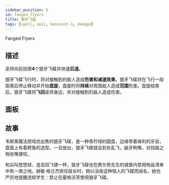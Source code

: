 ```yaml
---
sidebar_position: 5
id: fanged_flyers
title: 狼牙飞盘
tags: [spell, epic, manacost-3, damage]
---
```


Fanged Flyers

<!--truncate-->



<CardBasics cardKey={id}/>


## 描述

巫师向前投掷**4**个狼牙飞碟并快速**后退**。

狼牙飞碟飞行时，将对接触到的敌人造成**伤害和减速效果**。狼牙飞碟将在飞行一段距离后停止移动并开始**盘旋**，盘旋时将**持续**对周围敌人造成**范围**伤害。盘旋结束后，狼牙飞碟将**飞回**巫师身边，并对接触到的敌人造成伤害。

## 面板


<LevelComponent/>


<CardDynamicTable cardKey={id}/>


<CardComplexTable cardKey={id}/>





## 故事

韦斯莱魔法把戏坊出售的狼牙飞碟，是一种青柠绿的圆盘，边缘带着锋利的牙齿，盘面上有着鳄鱼的造型。一旦放出，狼牙飞碟就会到处乱飞，龇牙咧嘴，对挡路之物张嘴便咬。

和尖叫悠悠球、连击回飞镖一样，狼牙飞碟也在费尔奇先生的城堡内禁用物品清单中有一席之地。赫敏·格兰杰担任级长时，她以没收这种恼人的飞碟而闻名，她也严厉地提醒违规学生：禁止在霍格沃茨使用狼牙飞碟。



